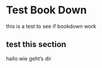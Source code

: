 # Test Book Down

this is a test to see if bookdown work

## test this section
hallo wie geht's dir

